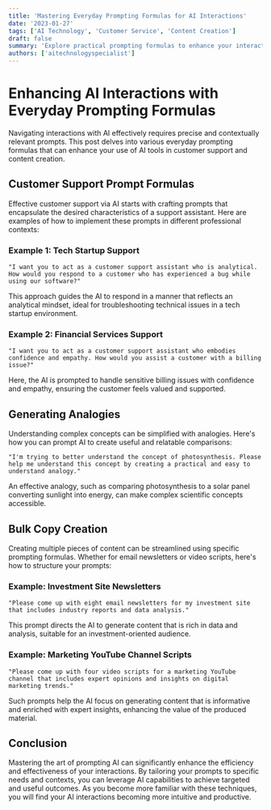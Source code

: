 ```yaml
---
title: 'Mastering Everyday Prompting Formulas for AI Interactions'
date: '2023-01-27'
tags: ['AI Technology', 'Customer Service', 'Content Creation']
draft: false
summary: 'Explore practical prompting formulas to enhance your interactions with AI in customer support and content creation, complete with real-world examples.'
authors: ['aitechnologyspecialist']
---
```


# Enhancing AI Interactions with Everyday Prompting Formulas

Navigating interactions with AI effectively requires precise and contextually relevant prompts. This post delves into various everyday prompting formulas that can enhance your use of AI tools in customer support and content creation.

## Customer Support Prompt Formulas

Effective customer support via AI starts with crafting prompts that encapsulate the desired characteristics of a support assistant. Here are examples of how to implement these prompts in different professional contexts:

### Example 1: Tech Startup Support

```plaintext
"I want you to act as a customer support assistant who is analytical. How would you respond to a customer who has experienced a bug while using our software?"
```

This approach guides the AI to respond in a manner that reflects an analytical mindset, ideal for troubleshooting technical issues in a tech startup environment.

### Example 2: Financial Services Support

```plaintext
"I want you to act as a customer support assistant who embodies confidence and empathy. How would you assist a customer with a billing issue?"
```

Here, the AI is prompted to handle sensitive billing issues with confidence and empathy, ensuring the customer feels valued and supported.

## Generating Analogies

Understanding complex concepts can be simplified with analogies. Here's how you can prompt AI to create useful and relatable comparisons:

```plaintext
"I'm trying to better understand the concept of photosynthesis. Please help me understand this concept by creating a practical and easy to understand analogy."
```

An effective analogy, such as comparing photosynthesis to a solar panel converting sunlight into energy, can make complex scientific concepts accessible.

## Bulk Copy Creation

Creating multiple pieces of content can be streamlined using specific prompting formulas. Whether for email newsletters or video scripts, here's how to structure your prompts:

### Example: Investment Site Newsletters

```plaintext
"Please come up with eight email newsletters for my investment site that includes industry reports and data analysis."
```

This prompt directs the AI to generate content that is rich in data and analysis, suitable for an investment-oriented audience.

### Example: Marketing YouTube Channel Scripts

```plaintext
"Please come up with four video scripts for a marketing YouTube channel that includes expert opinions and insights on digital marketing trends."
```

Such prompts help the AI focus on generating content that is informative and enriched with expert insights, enhancing the value of the produced material.

## Conclusion

Mastering the art of prompting AI can significantly enhance the efficiency and effectiveness of your interactions. By tailoring your prompts to specific needs and contexts, you can leverage AI capabilities to achieve targeted and useful outcomes. As you become more familiar with these techniques, you will find your AI interactions becoming more intuitive and productive.
